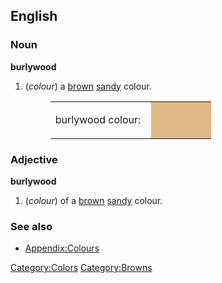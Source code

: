 ==English==

===Noun===
'''burlywood'''
#(''colour'') a [[brown]] [[sandy]] colour.
#:<table><tr><td>burlywood colour: &nbsp;</td><td bgcolor="#DEB887" width="80">&nbsp; </td></tr></table>

===Adjective===
'''burlywood'''
#(''colour'') of a [[brown]] [[sandy]] colour.

===See also===
*[[Wiktionary_Appendix:Colours|Appendix:Colours]]

[[Category:Colors]]
[[Category:Browns]]